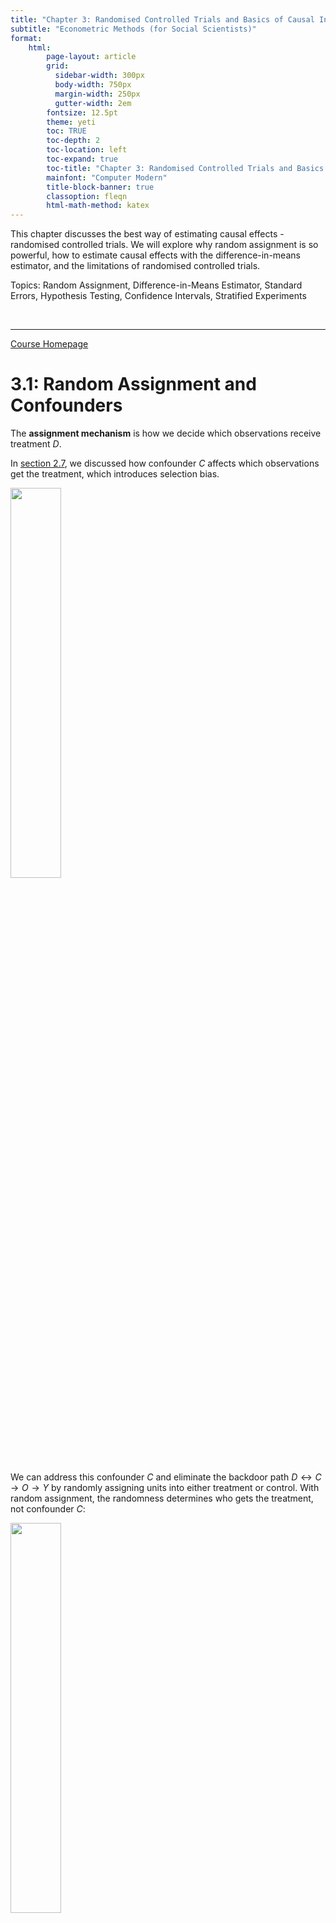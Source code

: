 ```yaml
---
title: "Chapter 3: Randomised Controlled Trials and Basics of Causal Inference"
subtitle: "Econometric Methods (for Social Scientists)"
format:
    html:
        page-layout: article
        grid:
          sidebar-width: 300px
          body-width: 750px
          margin-width: 250px
          gutter-width: 2em
        fontsize: 12.5pt
        theme: yeti
        toc: TRUE
        toc-depth: 2
        toc-location: left
        toc-expand: true
        toc-title: "Chapter 3: Randomised Controlled Trials and Basics of Causal Inference"
        mainfont: "Computer Modern"
        title-block-banner: true
        classoption: fleqn
        html-math-method: katex
---
```


This chapter discusses the best way of estimating causal effects - randomised controlled trials. We will explore why random assignment is so powerful, how to estimate causal effects with the difference-in-means estimator, and the limitations of randomised controlled trials.

Topics: Random Assignment, Difference-in-Means Estimator, Standard Errors, Hypothesis Testing, Confidence Intervals, Stratified Experiments

<br />

------------------------------------------------------------------------

[Course Homepage](https://politicalscience.github.io/metrics/)

# 3.1: Random Assignment and Confounders

The **assignment mechanism** is how we decide which observations receive treatment $D$.

In [section 2.7](https://politicalscience.github.io/metrics/causal/2.html#selection-bias-and-confounding-variables), we discussed how confounder $C$ affects which observations get the treatment, which introduces selection bias.

![](figures/1-1.png){fig-align="center" width="40%"}

We can address this confounder $C$ and eliminate the backdoor path $D \leftrightarrow C \rightarrow O \rightarrow Y$ by randomly assigning units into either treatment or control. With random assignment, the randomness determines who gets the treatment, not confounder $C$:

![](figures/2-1.png){fig-align="center" width="40%"}

With random assignment mechanism $R$, now units are assigned to control randomly, not based on the confounder $C$. Thus, $C$ and $D$ should no longer be correlated, thus removing the backdoor effect, selection bias, and the influence of confounder $C$.

::: callout-tip
## Definition: Random Assignment

With random assignment ,selection bias and the influence of confounder $C$ is eliminated. Thus, the control group and treatment group should be similar, as every observation has an equal chance of being selected into either group.

If the control and treatment groups are similar, the potential outcomes should be independent of treatment and control groups. Thus, the following statements are ture:

$$
\begin{split}
\bar{y}_{1i, \ D_i = 1} \approx \bar{y}_{1i, \ D_i = 0} \approx \bar{y}_{1i} \\
\bar{y}_{0i, \ D_i = 1} \approx \bar{y}_{0i, \ D_i = 0} \approx \bar{y}_{0i}
\end{split}
$$
:::

<br />

<br />

------------------------------------------------------------------------

[Course Homepage](https://politicalscience.github.io/metrics/)

# 3.2: Difference-in-Means Estimator for Causal Effects

Since random assignment removes the effect of confounders, that means there is no more selection bias. Thus, we can use the naive estimator (now called the difference-in-means estimator) to estimate the causal effect.

Let us show this mathematically. Recall the naive estimator:

$$
\hat{\tau} = \bar{y}_{1i, \ D_i = 1} - \bar{y}_{0i, \ D_i = 0}
$$

Given the assumption of randomisation, we established in the last section, we know:

$$
\begin{split}
\bar{y}_{1i, \ D_i = 1} \approx \bar{y}_{1i, \ D_i = 0} \approx \bar{y}_{1i} \\
\bar{y}_{0i, \ D_i = 1} \approx \bar{y}_{0i, \ D_i = 0} \approx \bar{y}_{0i}
\end{split}
$$

Thus, we know the following is true:

$$
\hat{\tau} = \bar{y}_{1i, \ D_i = 1} - \bar{y}_{0i, \ D_i = 0} \approx  \bar{y}_{1i} - \bar{y}_{0i}
$$

We know that the ATE is defined as $\bar{y}_{1i} - \bar{y}_{0i}$. Thus, our naive estimator (now called the difference in means estimator) estimates the average treatment effect of $D$ on $y$.

<br />

We can rewrite this equation in a nicer, easier to read format:

::: callout-tip
## Definition: Difference-in-Means Estimator

The estimate of the average treatment effect of a randomised controlled trial is:

$$
\widehat{ATE} = \bar{y}_t - \bar{y}_c
$$

Where $\bar{y}_t$ is the average $y$ value in the treatment group, and $\bar{y}_c$ is the average $y$ value in the control group.

Thus, the causal effect of $D$ on $y$ is simply the **difference-in-means** of the two groups.
:::

Or in other words, to calculate the average treatment effect of a randomised experiment, we:

1.  Calculate $\bar y_t$, which is done by finding the average $y$ value in the treatment group
2.  Calculate $\bar{y}_c$, which is done by finding the average $y$ value in the control group
3.  Find the difference $\bar{y}_t - \bar{y}_c$ and we have our estimate of the average treatment effect.

<br />

::: callout-warning
## Interpretation Warning!

For this estimate of the ATE to be true, there must be random assignment of treatment, and the treatment and control groups must be similar to each other on all confounding variables.
:::

If this assumption is violated (either due to lack of random assignment, or failure of randomisation), we can no longer estimate the causal effects with the difference-in-means estimator.

-   This is because if the control and treatment groups are not similar to each other on all confounders, there is the possibility of selection bias in our difference-in-means estimator.
-   We will discuss how to check for this assumption in [section 3.6](https://politicalscience.github.io/metrics/causal/3.html#balance-tables-to-verify-the-assumptions-of-randomisation).

<br />

<br />

------------------------------------------------------------------------

[Course Homepage](https://politicalscience.github.io/metrics/)

# 3.3: Ordinary Least Squares Estimator for Causal Effects

We can also use simple linear regression (see [chapter 1](https://politicalscience.github.io/metrics/causal/1.html)) and the OLS estimator to estimate causal effects in randomised experiments.

We can include the treatment variable $D$ as the sole explanatory variable, and the outcome variable $y$ as the outcome variable. Our regression will take the form:

$$
y_i = \beta_0 + \beta_1 D_i + u_i
$$

We can estimate the $\beta_0$ and $\beta_1$ with the OLS estimator to produce a fitted value equation (see [section 1.3](https://politicalscience.github.io/metrics/causal/1.html#fitted-values-and-the-sum-of-squared-errors) and [section 1.4](https://politicalscience.github.io/metrics/causal/1.html#mathematics-of-the-ordinary-least-squares-estimator))

$$
\hat y_i = \hat \beta_0 + \hat\beta_1D_i
$$

What do $\hat\beta_0$ and $\hat\beta_1$ mean? We can "solve" for these interpretations. Assume $D$ has two categories $D=0$ and $D=1$:

$$
\begin{split}
& \hat y_{i, \ D_i = 0} = \hat\beta_0 + \hat\beta_1(0) = \hat\beta_0 \\
& \hat y_{i, \ D_i = 1} = \hat\beta_0 + \hat\beta_1(1) = \hat\beta_0 + \hat\beta_1 \\
& \hat y_{i, \ D_i = 1} - \hat y_{i, \ D_i = 0} = (\hat\beta_0 + \hat\beta_1) - \hat\beta_0 = \hat\beta_1
\end{split}
$$

Thus, we can interpret the coefficients as follows:

::: callout-tip
## Interpretation of Coefficients

When $D$ is a binary explanatory variable:

-   $\hat\beta_0$ is the expected value of $y$ given an observation in category $D = 0$ (average $y$ of the control group)
-   $\hat\beta_0 + \hat\beta_1$ is the expected value of $y$ given an observation in category $D = 1$ (average $y$ of the treatment group)
-   $\hat\beta_1$ is the expected difference in $y$ between the categories $x=1$ and $x=0$. (difference in means)

Thus, $\hat\beta_1$ is the estimate of the ATE, the causal effect of $D$ on $y$.
:::

::: callout-warning
## Warning!

This interpretation of simple linear regression ONLY works if there is a randomised controlled trial.

-   [Do not interpret non-random assignment designs with simple linear regression causally]{.underline}. It only works if random assignment is present!
:::

<br />

<br />

------------------------------------------------------------------------

[Course Homepage](https://politicalscience.github.io/metrics/)

# 3.4: Uncertainty in Causal Estimates and Standard Errors

### Uncertainty in our Estimates

Remember how we randomly assigned units to treatment or control?

-   What if we ran the experiment again?
-   The treatment and control groups would very likely not be exactly the same, and thus, we would get a slightly different causal effect.

Thus, we have some uncertainty with our causal estimate - re-running the experiment might result in a different answer. The ATE we have calculated is only our specific sample average treatment effect (SATE), notated $\widehat{ATE}$ or $\hat\tau$.

-   Why "sample"? Well, through random assignment, you are basically “randomly sampling” potential outcomes - since randomly choosing one unit to be in treatment/control means not seeing the other counterfactual potential outcome.

Thus, we need some mechanism to account for sampling variability and how rerunning the experiment might result in different results.

<br />

Imagine that we take a sample from a population (or some random assignment mechanism). Then, we estimate $\hat\tau$.

That is a sample estimate, which is often notated $\hat{\theta}$.

-   I use $\hat{\theta}$, since this idea of uncertainty can be applied to any estimation process, not just $\hat\tau$.
-   For example, everything discussed later applies to $\hat\beta_1$ estimates from OLS $\hat\tau$ estimates from difference-in-means, and many more estimates, so it just makes since to use $\hat\theta$ to represent any estimate.

Then, let us take another sample from the same population (or do another random assignment), and find the sample estimate. This will be slightly different than the first sample, since we are randomly sampling. That is another sample estimate.

We keep taking samples from the same population (more random assignments), and getting more and more sample estimates.

<br />

Now, let us plot all our sample estimates $\hat{\theta}$ into a histogram or density plot. The $x$ axis labels all the possible sample estimates $\hat{\theta}$ we have gotten above, and the $y$ axis is how frequently a specific sample estimate occurs.

The result is a distribution, just like a random variable distribution. That distribution is the **sampling distribution**.

According to the **central limit theorem**, the sampling distribution approximates that of a normal distribu- tion (or t-distribution if our sample size is small). We know that a normal distribution is defined by two parameters - mean and variance.

<br />

### Standard Errors

The standard error is the standard deviation of the sampling distribution. It is often notated $se(\hat{\theta})$.

But first, what even is a standard deviation? And how do we calculate that for the sampling distribution? Let us quickly review:

Our sampling distribution has a variance, which is basically how spread out the variable is. Variance for any variable $x$ is defined as:

$$
Var(x) = \mathbb{E}[(x_i -\bar{x})^2] = \sigma^2 
$$

The standard deviation of any variable is the square root of variance.

$$
sd(x) = \sqrt{Var(x)} = \sigma
$$

These formulas are divided by $\sqrt{n}$ when we consider the variability of a sample average.

$$
sd(\hat{x}) = \frac{\sigma}{\sqrt{n}} = \frac{\sqrt{\mathbb{E}[(x_i - \bar{x})^2]}}{\sqrt{n}}
$$

The standard deviation of our sampling distribution is called the **standard error** of our estimate.

Our sampling distribution of $\hat{\tau}$, if we remember, is a difference-in-sample-averages.

-   So, we have to find the standard deviation of a difference-in-means of variables.
-   This will involve adding together two sample average standard deviations (since we are combining the two distributions into one).

::: callout-tip
## Definition: Standard Error for Difference in Means

The standard error is the standard deviation of the sampling distribution. It is often notated $se(\hat{\theta})$.

The standard error for a difference-in-means is as follows:

$$
\begin{split}
\widehat{se}(\hat{\tau}) & = \sqrt{ \frac{\sigma_t^2}{n_t} + \frac{\sigma_c^2}{n_c} } \\
& = \sqrt{ \frac{\mathbb{E}[(y_i - \bar{y})^2 | D_i = 1]}{n_t} + \frac{\mathbb{E}[(y_i - \bar{y})^2 | D_i = 0]}{n_c}}
\end{split}
$$

Where $n_t$ is the number of observations in the treatment group, $n_c$ is the number of observations in the control group.

Note: While the idea of standard errors applies to almost any estimator, the actual standard error formula may differ. This is only the standard error for a difference-in-means estimator.
:::

This standard error tells us the preciseness of our estimates - how much variability is there in our estimates given the random sampling uncertainty.

-   We will use the standard error to test if our causal estimates are truly a result of a causal relationship, or just a product of random chance.

<br />

### Confidence Intervals

We have a causal estimate $\hat{\tau}_{ATE}$ already. However, the issue, as we just described, is that if we run another random assignment, we will get a slightly different causal estimate.

So how do we account for this issue? We can do this with **confidence intervals**.

::: callout-tip
## Definition: Confidence Intervals

Confidence Intervals are intervals of plausible true ATE values given our sample estimate $\hat{\tau}$. We create this interval by adding "buffer" to each side of our sample estimate.

The lower and upper bounds of this 95% confidence interval is:

$$
\hat{\tau} ± 1.96 \widehat{se}(\hat{\tau})
$$

The reason for the 1.96 is that in a normal distribution, 1.96 standard deviations above and below the mean contains 95% of the area under the distribution.

-   This can slightly change if our sample size is less than 30, where we will use a t-distribution instead. The computer can help us calculate this.

The 95% confidence interval means that, if we were to run random sample after random sample, 95% of the confidence intervals generated from each sample's estimates, would contain the true value of the ATE.
:::

<br />

<br />

------------------------------------------------------------------------

[Course Homepage](https://politicalscience.github.io/metrics/)

# 3.5: Causal Inference and Hypothesis Testing

### Intuition of Hypothesis Tests

We know there is some uncertainty with our sample estimate, as defined by the standard error. So, how do we know if we actually have a causal effect with this uncertainty?

-   For example, what if our $\hat\tau$ shows a relationship between $D$ and $y$ when the real $\tau$ of the population shows no relationship? After all, our $\hat\tau$ estimate could just be due to sampling variance.

What we do is hypothesis testing: a way to test, given a certain level of uncertainty, whether or not we believe there is a causal effect.

We start off with the status-quo "old theory", and try to disprove it.

-   This is called the **null hypothesis**, typically notated $H_0$.
-   For causal inference, our null hypothesis is typically that *there is relationship between* $D$ and $y$. We notate this as $H_0 : ATE = 0$.

The new theory we are trying to prove is called the **alternate hypothesis**.

-   For causal inference, our alternate hypothesis is typically that *there is a relationship between* $D$ and $y$. We notate this as $H_1 : ATE ≠ 0$.

[We assume that the null hypothesis is true, unless we are 95% confident that we can reject the null hypothesis, and only then, can we accept the alternative hypothesis.]{.underline}

<br />

### Implementing Hypotheses Tests

We start a hypothesis test by notating our hypotheses:

$$
H_0 : ATE =0 \quad \text{and} \quad H_1: ATE ≠ 0
$$

Next, we have to find a t-test statistic.

::: callout-tip
## Definition: T-test Statistic

The t-test statistic tells us how far our estimate $\hat{\tau}$ is from the null hypothesis value of $\mu_0 = 0$. This distance is expressed in terms of standard errors of the estimate.

$$
t= \frac{\hat{\tau} - \mu_0}{\widehat{se}(\hat{\tau})}
$$

Note, since $\mu = 0$, we technically do not need it in the equation. However, sometimes (very rarely), you may have a reason to test a different null hypothesis, so then you would plug in a different value for $\mu_0$.
:::

<br />

After we have a test statistic, we need to consult a t-distribution.

-   Specifically, we should consult the t-distribution with $n-2$ degrees of freedom (degrees of freedom are the sole parameter of the t-distribution).

Once we have this t-distribution, start from the centre of the t-distribution, and go *t-test-statistic* number of standard deviations away from the centre towards both directions.

Then, at the point we have ended up, calculate the probability (area under the curve) of a t-test statistic equal or even more extreme could occur (we will not do this manually, the computer will do this). The figure below shows this probability:

![](figures/2-2.jpeg){fig-align="center" width="50%"}

The shaded area is the probability of a t-test statistic equal to or even more extreme could occur, given the null hypothesis is true. This is the p-value.

::: callout-tip
## Definition: P-Value

The p-value is the probability of a t-test statistic equal to or even more extreme could occur, given the null hypothesis is true.

If this is less than 0.05 (5%), that means the null hypothesis has a very low chance of being true, so we reject the null hypothesis as no longer true.

-   So, if the p-value is above 0.05, there is a above 5% chance that the null hypothesis is true. This is too high for our liking, so we cannot reject the null hypothesis, and we cannot conclude any causal effect of $D$ on $y$.

-   If the p-value is less than 0.05, there is less than a 5% chance that the null hypothesis is true. In econometrics, we thus reject the null hypothesis, and conclude that there is a causal effect of $D$ on $y$.

[So very simply, if the p-value is less than 0.05, we can conclude that there is a causal effect of $D$ on $y$. If not, we cannot conclude this.]{.underline}
:::

Thus, the hypothesis test allows us to test if, under uncertainty due to randomisation, if we actually have a causal effect of $D$ on $y$.

<br />

### Types of Errors

Of course, with 95% confidence, there is a chance we incorrectly conclude a causal effect. These are called errors. There are two types of errors.

1.  **Type I error**, also called a **false positive**. This occurs when we reject the null hypothesis, even though the null hypothesis is actually true.
2.  **Type II error**, also called a **false negative**. This occurs when we fail to reject the null hypothesis, even though the null hypothesis is actually false.

<br />

<br />

------------------------------------------------------------------------

[Course Homepage](https://politicalscience.github.io/metrics/)

# 3.6: Balance Tables to Verify the Assumptions of Randomisation

If the treatment and control groups are not similar (in regard to key confounding variable values), our difference-in-means estimator will be biased with selection bias.

Why is this? Well, if our treatment and control groups are not similar, then the following assumptions will not be met, which are critical in eliminating selection bias:

$$
\begin{split}
\bar{y}_{1i, \ D_i = 1} \approx \bar{y}_{1i, \ D_i = 0} \approx \bar{y}_{1i} \\
\bar{y}_{0i, \ D_i = 1} \approx \bar{y}_{0i, \ D_i = 0} \approx \bar{y}_{0i}
\end{split}
$$

Thus, we need to be confident this assumption is met.

For researchers, this is especially important, since they need to show that their results are valid. Thus researchers will often show a **balance table** before or after their estimation process.

A balance table is essentially a table that shows the average difference in values of confounders in both treatment and control groups. For example, below is a balance table:

![](figures/2-3.png){fig-align="center" width="80%"}

The key row to look at is the *treatment-control* row.

-   The numbers not in parentheses the difference between treatment and control for the corresponding confounder.
-   The numbers in parentheses are the standard errors of the estimated difference.
-   Stars (see legend below the table) show significance of a t-test.

If no treatment-control for key confounders is significantly different (no stars), then randomisation has suceeded, and indeed, our control and treatment group are similar.

-   In the balance table above, there are no stars in the *treatment-control* row, so our treatment and control groups are similar to each other, and our assumptions are likely to be met.

<br />

<br />

------------------------------------------------------------------------

[Course Homepage](https://politicalscience.github.io/metrics/)

# 3.7: Blocking and Stratified Experiments

Blocking, also called stratified experiments, is an extension of randomised experiments to ensure that randomisation does not fail.

Imagine that you have four units in your experiment that you have to assign to treatment/control.

-   Their pre-treatment outcomes are $y_{0i} = \{2,2,8,8\}$.
-   This means you have a $1/3$ chance of ending up with the random assignment of $\{2,2\}$ in one group and $\{8,8\}$ in another group.
-   That would not be good - since clearly the treatment and control groups in that situation would be very different from each other, introducing selection bias.

<br />

With **blocking/stratified experiments**, we can prevent this from happening.

The procedure is as follows:

1.  Before randomisation, separate your sample of $N$ units into $J$ subgroups
2.  Within each subgroup, randomly assign units to treatment and control group (essentially, smaller randomised experiments within a bigger experiment).

<br />

::: callout-note
## Example of Blocking

With out previous example of pre-treatment outcomes being $y_{0i} = \{2,2,8,8\}$, we could divide these observations into $J=2$ subgroups.

1.  Subgroup 1 would be $\{2, 2\}$
2.  Subgroup 2 would be $\{8, 8\}$

Then, within each subgroup, randomly assign one observation to control, and the other to treatment.

Thus, we are guaranteed to get at least one unit from each subgroup into both our treatment and control groups, minimising the chance randomisation fails.
:::

<br />

To estimate our effects for blocking experiments, we will have to take the weighted average of each subgroup’s average treatment effect (ATE), with the weights being the proportion of units each group accounts for:

$$
\hat\tau = \sum\limits_{j=1}^J \frac{N_j}{N}\tau_j
$$

Where $N$ is the total number of observations, $J$ is the total number of subgroups, $j$ is one of the subgroups, $N_j$ is the number of units within subgroup $j$, and $\tau_j$ is the ATE of subgroup $j$.

<br />

<br />

------------------------------------------------------------------------

[Course Homepage](https://politicalscience.github.io/metrics/)

# 3.8: Validity and Issues with Randomised Controlled Trials

Randomisation, when it works, is magical - it can help us obtain the best estimates of causal effects that are possible.

But, randomised controlled trials do have several issues that can affect our validity of our estimates and conclusions:

1.  **Failure of randomisation**: if for some reason, randomisation does not result in control and treatment groups being similar, we cannot accurately estimate the average treatment effect. Blocking should help us deal with this, but it is still possible for randomisation to fail.
2.  **Non-Compliance**: Sometimes, despite assigning certain units to treatment or control, the units do not comply and do the opposite (i.e. people assigned to control still take the treatment). This is a huge issue since researchers are not gods - we cannot force people to take treatment. The biggest threat non-compliance creates is that perhaps, a confounder is causing certain units to be more likely to not comply. We will deal with this issue in the later parts of this book with Instrumental Variables.
3.  **Attrition**: sometimes, it is not possible to measure the outcomes of some people in a study, either due to people moving away, passing away, or refusing to answer surveys or have their measurements be taken. This once again is an issue - since perhaps a confounding variable is causing this issue.

<br />

However, the biggest issue with randomised controlled trials is the impracticality and infeasability of them in many situations, especially in social science research.

-   For example, let us say you want to run an experiment on how democracy affects economic growth.
-   It is nearly impossible to randomly assign countries to be a democracy. First, if you assign, for example, Russia to be a democracy, you have no power to make them actually follow through with your study. Second, there are ethical concerns about randomly allocating millions to democracy or autocracy.

Another major issue is that even when experiments are theoretically feasible, they can be too expensive to implement. Randomised Controlled Trials are extremely expensive even when they are possible to run.

<br />

Thus, we will need to introduce ways to address for confounders and estimate causal effects for the vast majority of cases where we will not be able to run a randomised controlled trial.

The rest of the part 1 of this course focuses on these techniques. A brief overview of them:

-   **Multiple Linear Regression**, in theory, can control for confounding variables. However, the limitation of this is that for an accurate estimation, all possible confounding variables (including unobservable or unmeasureable) confounders have to be included to prevent bias, which is very infeasible most of the time.

-   **Instrumental Variables Estimator**, in theory, can deal with both non-compliance and confounders, however, there are also drawbacks to this method that we will cover later.

-   Q**uasi-experimental methods**, like regression discontinuity and differences-in- differences are the most popular methods of causal inference today, and can deal with many of the weaknesses of other approaches.

-   **Maximum Likelihood Estimation** deals better than regression with binary outcome variables in some situations, but like regression, all possible confounders have to be included to prevent bias, which is very infeasible most of the time.

-   **Selection on Observables** methods including matching, subclassification, and weighting, are excellent in specific situations, but fail to deal with unobservable confounders.

<br />

<br />

------------------------------------------------------------------------

[Course Homepage](https://politicalscience.github.io/metrics/)

# Implementation in R

The packages we will need for this are:

```r
library(tidyverse)
library(fixest)
library(texreg)
```

```r
setwd("/Users/kevinli/Documents/GitHub/politicalscience.github.io/metrics/causal")
dta <- read_csv("data/olken_data.csv")
```

<br />

## Difference-in-Means Estimator

There are two ways to estimate the difference in means.

First, we can follow the mathematical formula $\hat{\tau}_{ATE} = \bar{y}_t - \bar{y}_c$ by finding the means of the treatment and control group, then finding the difference:

```r
# group by treatment (1 or 0), find mean y
ate <- mydata %>%
  group_by(treatment) %>%
  summarise(mean = mean(y, na.rm = TRUE), .groups = 'drop')

# that creates a tibble, 1st col is treated status, 2nd col is mean.
# 1st row is treated = 0, 2nd row is treated = 1

#difference
ate[2,2] - ate[1,2]
```

For example:

```r
ate <- dta %>%
  group_by(treat_invite) %>%
  summarise(mean = mean(pct_missing, na.rm = TRUE), .groups = 'drop')

ate[2,2] - ate[1,2]
```

<br />

Alternatively, we can use regression to estimate the difference-in-means estimator.

-   The argument *se = "hetero"* tells R to calculate heteroscedasticity-robust standard errors, which will be discussed later in chapter 4. Just know it is standard to do so.

```r
ate <- feols(y ~ treatment, data = mydata, se = "hetero")
summary(ate)
```

For example:

```r
ate <- feols(pct_missing ~ treat_invite, data = dta, se = "hetero")
summary(ate)
```

We can see the output estimate of *treat_invite* is the same as the example above using the difference-in-means estimator.

<br >

## Hypothesis Testing in Experiments

For hypothesis testing in R, we use the regression estimator.

```r
ate <- feols(y ~ treatment, data = mydata, se = "hetero")
summary(ate)
```

For example:

```r
ate <- feols(pct_missing ~ treat_invite, data = dta, se = "hetero")
summary(ate)
```

We can see that the output of *treat_invite* does not have stars, and its p-value is 0.48131, which is way above the rejection threshold of 0.05. Thus, it is not statistically significant.

-   We can also see the t-value is calculated here if you need it.

<br />

## Confidence Intervals in Experiments

For confidence intervals in R, we first run a regression (see above), then use the *confint* command:

```r
confint(ate)
```

For example:

```r
confint(ate)
```

Here in the *treat_invite* row, we can see the lower and upper bounds of the 95% confidence interval for the difference-in-means estimator.

<br />

## Balance Tables

To create a balance table, you first run multiple regressions where the output variable is the covariate, and the explanatory variable is the treatment variable. Then, we use the *screenreg()* funtion or *texreg()* function to create a balance table.

For example:

```r
m1 <- feols(head_edu ~ treat_invite, data = dta, se = "hetero")
m2 <- feols(mosques ~ treat_invite, data = dta, se = "hetero")
m3 <- feols(pct_poor ~ treat_invite, data = dta, se = "hetero")
m4 <- feols(total_budget ~ treat_invite, data = dta, se = "hetero")

screenreg(l = list(m1, m2, m3, m4),
  custom.model.names = c("Village Head Education", "Mosques per 1,000", "Prop. of Households in Poverty", "Total Budget"),
  custom.coef.names = c("Intercept", "Treatment"),
  digits = 3, include.rsquared = FALSE, include.adjrs = FALSE)
```

We can see we have a balance table here. If you prefer a latex output (which can be put into a document), then change *screenreg()* to *texreg()*.

